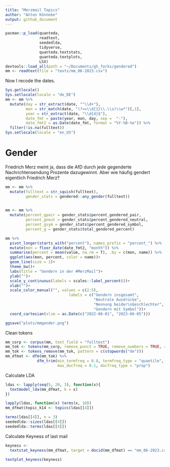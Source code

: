 ```yaml
---
title: "Merzmail Topics"
author: "Anton Könneke"
output: github_document
---
```


```r
pacman::p_load(quanteda,
               readtext,
               seededlda,
               tidyverse,
               quanteda.textstats,
               quanteda.textplots,
               LSX)
devtools::load_all(path = "~/Documents/gh_forks/gendered")
mm <- readtext(file = "texts/mm_06-2023.csv")
```
Now I recode the dates.

```r
Sys.getlocale()
Sys.setlocale(locale = "de_DE")
mm <- mm %>% 
  mutate(day = str_extract(date, "^\\d+"),
         mon = str_match(date, "(?<=\\d{1}\\.\\s)\\w*")[,1],
         year = str_extract(date, "\\d{4}$"),
         date_fmt = paste(year, mon, day, sep =  "-"),
         date_fmt2 = as.Date(date_fmt, format = "%Y-%B-%e")) %>% 
  filter(!is.na(fulltext))
Sys.setlocale(locale = "en_US")
```

# Gender
Friedrich Merz meint ja, dass die AfD durch jede gegenderte Nachrichtensendung 
Prozente dazugewinnt. Aber wie häufig gendert eigentlich Friedrich Merz?

```r
mm <- mm %>% 
  mutate(fulltext = str_squish(fulltext),
         gender_stats = gendered::any_gender(fulltext)) 
  

mm <- mm %>% 
  mutate(percent_gpair = gender_stats$percent_gendered_pair,
         percent_gneut = gender_stats$percent_gendered_neutral,
         percent_gsym = gender_stats$percent_gendered_symbol,
         percent_g = gender_stats$total_gendered_percent) 

mm %>% 
  pivot_longer(starts_with("percent"), names_prefix = "percent_") %>% 
  mutate(mon = floor_date(date_fmt2, "month")) %>% 
  summarise(percent = mean(value, na.rm = T), .by = c(mon, name)) %>% 
  ggplot(aes(mon, percent, color = name))+
  geom_line(size = 1)+
  theme_bw()+
  labs(title = "Gendern in der #MerzMail")+
  ylab("")+
  scale_y_continuous(labels = scales::label_percent())+
  xlab("")+
  scale_color_manual("", values = c(2:5), 
                            labels = c("Gendern insgesamt",
                                       "Neutrale Ausdrücke",
                                       "Nennung beider\nGeschlechter",
                                       "Gendern mit Symbol"))+
  coord_cartesian(xlim = as.Date(c("2022-06-01", "2023-06-05")))

ggsave("plots/mmgender.png")
```

Clean tokens
```r
mm_corp <- corpus(mm, text_field = "fulltext")
mm_tok <- tokens(mm_corp, remove_punct = TRUE, remove_numbers = TRUE, remove_symbol = TRUE)
mm_tok <- tokens_remove(mm_tok, pattern = c(stopwords("de")))
mm_dfmat <- dfm(mm_tok) %>% 
              dfm_trim(min_termfreq = 0.8, termfreq_type = "quantile",
                       max_docfreq = 0.1, docfreq_type = "prop")
```

Calculate LDA
```r
ldas <- lapply(seq(5, 20, 3), function(x){
  textmodel_lda(mm_dfmat, k = x)
})

lapply(ldas, function(x) terms(x, 10))
mm_dfmat$topic_k14 <- topics(ldas[[4]])

terms(ldas[[4]], n = 3)
seededlda::sizes(ldas[[4]])
seededlda::terms(ldas[[4]])
```

Calculate Keyness of last mail
```r
keyness <-
  textstat_keyness(mm_dfmat, target = docid(mm_dfmat) == "mm_06-2023.csv.153")

textplot_keyness(keyness)
```


